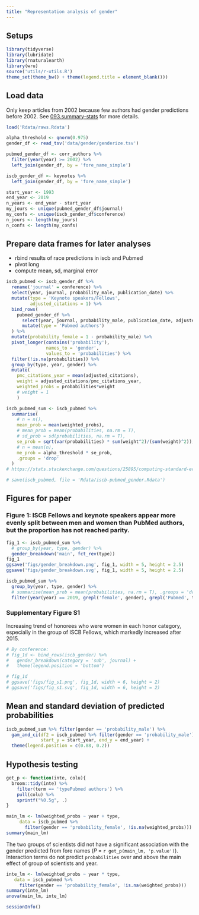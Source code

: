 ```yaml
---
title: "Representation analysis of gender"
---
```


## Setups

```r
library(tidyverse)
library(lubridate)
library(rnaturalearth)
library(wru)
source('utils/r-utils.R')
theme_set(theme_bw() + theme(legend.title = element_blank()))
```

## Load data

Only keep articles from 2002 because few authors had gender predictions before 2002.
See [093.summary-stats](docs/093.summary-stats.html) for more details.

```r
load('Rdata/raws.Rdata')

alpha_threshold <- qnorm(0.975)
gender_df <- read_tsv('data/gender/genderize.tsv')

pubmed_gender_df <- corr_authors %>%
  filter(year(year) >= 2002) %>% 
  left_join(gender_df, by = 'fore_name_simple')

iscb_gender_df <- keynotes %>% 
  left_join(gender_df, by = 'fore_name_simple')

start_year <- 1993
end_year <- 2019
n_years <- end_year - start_year
my_jours <- unique(pubmed_gender_df$journal)
my_confs <- unique(iscb_gender_df$conference)
n_jours <- length(my_jours)
n_confs <- length(my_confs)
```

## Prepare data frames for later analyses

- rbind results of race predictions in iscb and Pubmed
- pivot long
- compute mean, sd, marginal error

```r
iscb_pubmed <- iscb_gender_df %>%
  rename('journal' = conference) %>%
  select(year, journal, probability_male, publication_date) %>%
  mutate(type = 'Keynote speakers/Fellows',
         adjusted_citations = 1) %>%
  bind_rows(
    pubmed_gender_df %>%
      select(year, journal, probability_male, publication_date, adjusted_citations) %>%
      mutate(type = 'Pubmed authors')
  ) %>%
  mutate(probability_female = 1 - probability_male) %>% 
  pivot_longer(contains('probability'),
               names_to = 'gender',
               values_to = 'probabilities') %>%
  filter(!is.na(probabilities)) %>% 
  group_by(type, year, gender) %>%
  mutate(
    pmc_citations_year = mean(adjusted_citations),
    weight = adjusted_citations/pmc_citations_year,
    weighted_probs = probabilities*weight
    # weight = 1
    )

iscb_pubmed_sum <- iscb_pubmed %>% 
  summarise(
    # n = n(),
    mean_prob = mean(weighted_probs),
    # mean_prob = mean(probabilities, na.rm = T),
    # sd_prob = sd(probabilities, na.rm = T),
    se_prob = sqrt(var(probabilities) * sum(weight^2)/(sum(weight)^2)),
    # n = mean(n),
    me_prob = alpha_threshold * se_prob,
    .groups = 'drop'
  )
# https://stats.stackexchange.com/questions/25895/computing-standard-error-in-weighted-mean-estimation
```


```r
# save(iscb_pubmed, file = 'Rdata/iscb-pubmed_gender.Rdata')
```


## Figures for paper

### Figure 1: ISCB Fellows and keynote speakers appear more evenly split between men and women than PubMed authors, but the proportion has not reached parity.

```r
fig_1 <- iscb_pubmed_sum %>%
  # group_by(year, type, gender) %>%
  gender_breakdown('main', fct_rev(type))
fig_1
ggsave('figs/gender_breakdown.png', fig_1, width = 5, height = 2.5)
ggsave('figs/gender_breakdown.svg', fig_1, width = 5, height = 2.5)
```

```r
iscb_pubmed_sum %>%
  group_by(year, type, gender) %>%
  # summarise(mean_prob = mean(probabilities, na.rm = T), .groups = 'drop') %>% 
  filter(year(year) == 2019, grepl('female', gender), grepl('Pubmed', type))
```


### Supplementary Figure S1 {#sup_fig_s1}
Increasing trend of honorees who were women in each honor category, especially in the group of ISCB Fellows, which markedly increased after 2015. 

```r
# By conference:
# fig_1d <- bind_rows(iscb_gender) %>%
#   gender_breakdown(category = 'sub', journal) +
#   theme(legend.position = 'bottom')

# fig_1d
# ggsave('figs/fig_s1.png', fig_1d, width = 6, height = 2)
# ggsave('figs/fig_s1.svg', fig_1d, width = 6, height = 2)
```

## Mean and standard deviation of predicted probabilities

```r
iscb_pubmed_sum %>% filter(gender == 'probability_male') %>% 
  gam_and_ci(df2 = iscb_pubmed %>% filter(gender == 'probability_male'),
             start_y = start_year, end_y = end_year) +
  theme(legend.position = c(0.88, 0.2))
```

## Hypothesis testing

```r
get_p <- function(inte, colu){
  broom::tidy(inte) %>% 
    filter(term == 'typePubmed authors') %>% 
    pull(colu) %>% 
    sprintf("%0.5g", .)
}
```

```r
main_lm <- lm(weighted_probs ~ year + type, 
     data = iscb_pubmed %>% 
       filter(gender == 'probability_female', !is.na(weighted_probs)))
summary(main_lm)
```

The two groups of scientists did not have a significant association with the gender predicted from fore names (_P_ = `r get_p(main_lm, 'p.value')`).
Interaction terms do not predict `probabilities` over and above the main effect of group of scientists and year.

```r
inte_lm <- lm(weighted_probs ~ year * type, 
   data = iscb_pubmed %>% 
     filter(gender == 'probability_female', !is.na(weighted_probs)))
summary(inte_lm)
anova(main_lm, inte_lm)
```


```r
sessionInfo()
```
